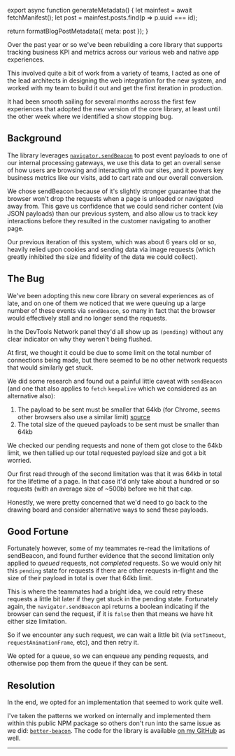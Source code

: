

export async function generateMetadata() {
  let mainfest = await fetchManifest();
  let post = mainfest.posts.find(p => p.uuid === id);

  return formatBlogPostMetadata({ meta: post });
}

<BlogPage id={id}>

Over the past year or so we've been rebuilding a core library that supports
tracking business KPI and metrics across our various web and native app
experiences.

This involved quite a bit of work from a variety of teams, I acted as one of the
lead architects in designing the web integration for the new system, and worked
with my team to build it out and get the first iteration in production.

It had been smooth sailing for several months across the first few experiences
that adopted the new version of the core library, at least until the other week
where we identified a show stopping bug.

## Background

The library leverages
[`navigator.sendBeacon`](https://developer.mozilla.org/en-US/docs/Web/API/Navigator/sendBeacon)
to post event payloads to one of our internal processing gateways, we use this
data to get an overall sense of how users are browsing and interacting with our
sites, and it powers key business metrics like our visits, add to cart rate and
our overall conversion.

We chose sendBeacon because of it's slightly stronger guarantee that the browser
won't drop the requests when a page is unloaded or navigated away from. This
gave us confidence that we could send richer content (via JSON payloads) than
our previous system, and also allow us to track key interactions before they
resulted in the customer navigating to another page.

Our previous iteration of this system, which was about 6 years old or so,
heavily relied upon cookies and sending data via image requests (which greatly
inhibited the size and fidelity of the data we could collect).

## The Bug

We've been adopting this new core library on several experiences as of late, and
on one of them we noticed that we were queuing up a large number of these events
via `sendBeacon`, so many in fact that the browser would effectively stall and
no longer send the requests.

In the DevTools Network panel they'd all show up as `(pending)` without any
clear indicator on why they weren't being flushed.

At first, we thought it could be due to some limit on the total number of
connections being made, but there seemed to be no other network requests that
would similarly get stuck.

We did some research and found out a painful little caveat with `sendBeacon`
(and one that also applies to `fetch` `keepalive` which we considered as an
alternative also):

1. The payload to be sent must be smaller that 64kb (for Chrome, seems other
   browsers also use a similar limit)
   [source](https://www.w3.org/TR/beacon/#return-value)
2. The total size of the queued payloads to be sent must be smaller than 64kb

We checked our pending requests and none of them got close to the 64kb limit, we
then tallied up our total requested payload size and got a bit worried.

Our first read through of the second limitation was that it was 64kb in total
for the lifetime of a page. In that case it'd only take about a hundred or so
requests (with an average size of ~500b) before we hit that cap.

Honestly, we were pretty concerned that we'd need to go back to the drawing
board and consider alternative ways to send these payloads.

## Good Fortune

Fortunately however, some of my teammates re-read the limitations of sendBeacon,
and found further evidence that the second limitation only applied to _queued_
requests, not _completed_ requests. So we would only hit this `pending` state
for requests if there are other requests in-flight and the size of their payload
in total is over that 64kb limit.

This is where the teammates had a bright idea, we could retry these requests a
little bit later if they get stuck in the pending state. Fortunately again, the
`navigator.sendBeacon` api returns a boolean indicating if the browser can send
the request, if it is `false` then that means we have hit either size
limitation.

So if we encounter any such request, we can wait a little bit (via `setTimeout`,
`requestAnimationFrame`, etc), and then retry it.

We opted for a queue, so we can enqueue any pending requests, and otherwise pop
them from the queue if they can be sent.

## Resolution

In the end, we opted for an implementation that seemed to work quite well.

I've taken the patterns we worked on internally and implemented them within this
public NPM package so others don't run into the same issue as we did:
[`better-beacon`](https://www.npmjs.com/package/better-beacon). The code for the
library is available [on my GitHub](https://github.com/hamlim/better-beacon) as
well.

---


</BlogPage>